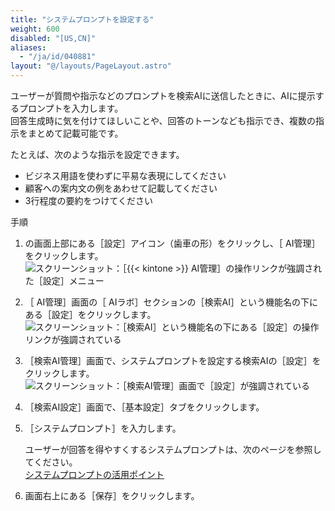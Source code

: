 ```yaml
---
title: "システムプロンプトを設定する"
weight: 600
disabled: "[US,CN]"
aliases:
  - "/ja/id/040881"
layout: "@/layouts/PageLayout.astro"
---
```




ユーザーが質問や指示などのプロンプトを検索AIに送信したときに、AIに提示するプロンプトを入力します。  
回答生成時に気を付けてほしいことや、回答のトーンなども指示でき、複数の指示をまとめて記載可能です。

たとえば、次のような指示を設定できます。

* ビジネス用語を使わずに平易な表現にしてください
* 顧客への案内文の例をあわせて記載してください
* 3行程度の要約をつけてください

<Heading id="assist_settings_search_prefs_prompt_10">手順</Heading>

1. <Kintone />の画面上部にある<Wovn>［設定］</Wovn>アイコン（歯車の形）をクリックし、<Wovn>［<Kintone /> AI管理］</Wovn>をクリックします。  
   <Img src="/k/kintone/img-ja/ai_enable_01.png" alt="スクリーンショット：［{{&lt; kintone &gt;}} AI管理］の操作リンクが強調された［設定］メニュー" />

1. <Wovn>［<Kintone /> AI管理］</Wovn>画面の<Wovn>［<Kintone /> AIラボ］</Wovn>セクションの<Wovn>［検索AI］</Wovn>という機能名の下にある<Wovn>［設定］</Wovn>をクリックします。  
   <Img src="/k/kintone/img-ja/assist_ceate_01.png" alt="スクリーンショット：［検索AI］という機能名の下にある［設定］の操作リンクが強調されている" />

1. <Wovn>［検索AI管理］</Wovn>画面で、システムプロンプトを設定する検索AIの<Wovn>［設定］</Wovn>をクリックします。  
   <Img src="/k/kintone/img-ja/search_prefs_change_01.png" alt="スクリーンショット：［検索AI管理］画面で［設定］が強調されている" />

1. <Wovn>［検索AI設定］</Wovn>画面で、<Wovn>［基本設定］</Wovn>タブをクリックします。

1. <Wovn>［システムプロンプト］</Wovn>を入力します。

   <Hint>

   ユーザーが回答を得やすくするシステムプロンプトは、次のページを参照してください。  
   [システムプロンプトの活用ポイント](/k/ja/id/040885.html)

   </Hint>

1. 画面右上にある<Wovn>［保存］</Wovn>をクリックします。
